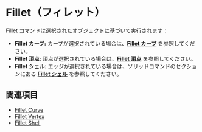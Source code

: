 
# Fillet（フィレット）

<Reference shortcut="B" command="Fillet" button="推奨コマンドメニューで"   buttonIcon='button-fillet'/>

Fillet コマンドは選択されたオブジェクトに基づいて実行されます：
   - **Fillet カーブ:** カーブが選択されている場合は、[**Fillet カーブ**](fillet-curve) を参照してください。
   - **Fillet 頂点:** 頂点が選択されている場合は、[**Fillet 頂点**](fillet-vertex) を参照してください。
   - **Fillet シェル:** エッジが選択されている場合は、ソリッドコマンドのセクションにある [**Fillet シェル**](/solid/fillet-shell) を参照してください。
   
## 関連項目
- [Fillet Curve](fillet-curve)
- [Fillet Vertex](fillet-vertex)
- [Fillet Shell](/solid/fillet-shell)